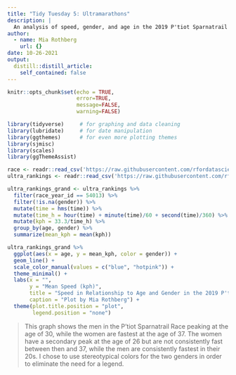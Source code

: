 ```yaml
---
title: "Tidy Tuesday 5: Ultramarathons"
description: |
  An analysis of speed, gender, and age in the 2019 P'tiot Sparnatrail in Epernay, France.
author:
  - name: Mia Rothberg
    url: {}
date: 10-26-2021
output:
  distill::distill_article:
    self_contained: false
---
```



```r
knitr::opts_chunk$set(echo = TRUE, 
                      error=TRUE, 
                      message=FALSE, 
                      warning=FALSE)
```


```r
library(tidyverse)     # for graphing and data cleaning
library(lubridate)     # for date manipulation
library(ggthemes)      # for even more plotting themes
library(sjmisc)
library(scales)
library(ggThemeAssist)
```

```r
race <- readr::read_csv('https://raw.githubusercontent.com/rfordatascience/tidytuesday/master/data/2021/2021-10-26/race.csv')
ultra_rankings <- readr::read_csv('https://raw.githubusercontent.com/rfordatascience/tidytuesday/master/data/2021/2021-10-26/ultra_rankings.csv')
```

```r
ultra_rankings_grand <- ultra_rankings %>% 
  filter(race_year_id == 54013) %>% 
  filter(!is.na(gender)) %>%
  mutate(time = hms(time)) %>% 
  mutate(time_h = hour(time) + minute(time)/60 + second(time)/360) %>% 
  mutate(kph = 33.3/time_h) %>% 
  group_by(age, gender) %>% 
  summarize(mean_kph = mean(kph))

ultra_rankings_grand %>% 
  ggplot(aes(x = age, y = mean_kph, color = gender)) +
  geom_line() +
  scale_color_manual(values = c("blue", "hotpink")) +
  theme_minimal() +
  labs(x = "",
       y = "Mean Speed (kph)",
       title = "Speed in Relationship to Age and Gender in the 2019 P'tiot Sparnatrail Race",
       caption = "Plot by Mia Rothberg") +
  theme(plot.title.position = "plot",
        legend.position = "none")

```

> This graph shows the men in the P'tiot Sparnatrail Race peaking at the age of 30, while the women are fastest at the age of 37. The women have a secondary peak at the age of 26 but are not consistently fast between then and 37, while the men are consistently fastest in their 20s. I chose to use stereotypical colors for the two genders in order to eliminate the need for a legend.